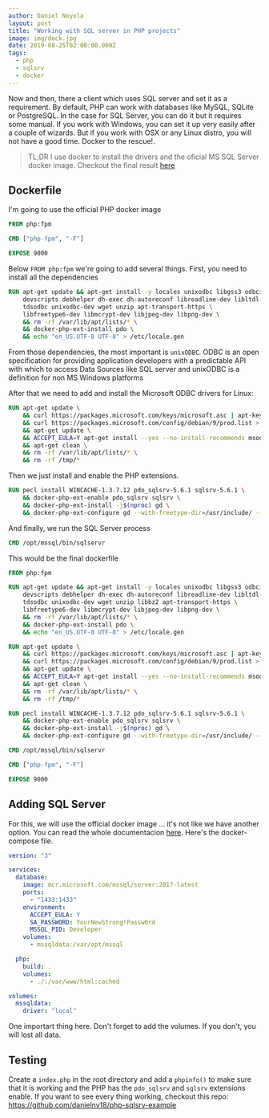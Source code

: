 ```yaml
---
author: Daniel Noyola
layout: post
title: "Working with SQL server in PHP projects"
image: img/dock.jpg
date: 2019-08-25T02:00:00.000Z
tags:
  - php
  - sqlsrv
  - docker
---
```


Now and then, there a client which uses SQL server and set it as a requirement. By default, PHP can work with databases like MySQL, SQLite or PostgreSQL. In the case for SQL Server, you can do it but it requires some manual. If you work with Windows, you can set it up very easily after a couple of wizards. But if you work with OSX or any Linux distro, you will not have a good time. Docker to the rescue!.

> TL;DR I use docker to install the drivers and the oficial MS SQL Server docker image. Checkout the final result [here](https://github.com/danielnv18/php-sqlsrv-example)

## Dockerfile

I'm going to use the official PHP docker image

```Dockerfile
FROM php:fpm

CMD ["php-fpm", "-F"]

EXPOSE 9000

```

Below `FROM php:fpm` we're going to add several things. First, you need to install all the dependencies

```Dockerfile
RUN apt-get update && apt-get install -y locales unixodbc libgss3 odbcinst \
    devscripts debhelper dh-exec dh-autoreconf libreadline-dev libltdl-dev \
    tdsodbc unixodbc-dev wget unzip apt-transport-https \
    libfreetype6-dev libmcrypt-dev libjpeg-dev libpng-dev \
    && rm -rf /var/lib/apt/lists/* \
    && docker-php-ext-install pdo \
    && echo "en_US.UTF-8 UTF-8" > /etc/locale.gen
```

From those dependencies, the most important is `unixODBC`. ODBC is an open specification for providing application developers with a predictable API with which to access Data Sources like SQL server and unixODBC is a definition for non MS Windows platforms

After that we need to add and install the Microsoft ODBC drivers for Linux:

```Dockerfile
RUN apt-get update \
    && curl https://packages.microsoft.com/keys/microsoft.asc | apt-key add - \
    && curl https://packages.microsoft.com/config/debian/9/prod.list > /etc/apt/sources.list.d/mssql-release.list \
    && apt-get update \
    && ACCEPT_EULA=Y apt-get install --yes --no-install-recommends msodbcsql17 mssql-tools \
    && apt-get clean \
    && rm -rf /var/lib/apt/lists/* \
    && rm -rf /tmp/*
```

Then we just install and enable the PHP extensions.

```Dockerfile
RUN pecl install WINCACHE-1.3.7.12 pdo_sqlsrv-5.6.1 sqlsrv-5.6.1 \
    && docker-php-ext-enable pdo_sqlsrv sqlsrv \
    && docker-php-ext-install -j$(nproc) gd \
    && docker-php-ext-configure gd --with-freetype-dir=/usr/include/ --with-jpeg-dir=/usr/include/
```

And finally, we run the SQL Server process

```Dockerfile
CMD /opt/mssql/bin/sqlservr
```

This would be the final dockerfile

```Dockerfile
FROM php:fpm

RUN apt-get update && apt-get install -y locales unixodbc libgss3 odbcinst \
    devscripts debhelper dh-exec dh-autoreconf libreadline-dev libltdl-dev \
    tdsodbc unixodbc-dev wget unzip libbz2 apt-transport-https \
    libfreetype6-dev libmcrypt-dev libjpeg-dev libpng-dev \
    && rm -rf /var/lib/apt/lists/* \
    && docker-php-ext-install pdo \
    && echo "en_US.UTF-8 UTF-8" > /etc/locale.gen

RUN apt-get update \
    && curl https://packages.microsoft.com/keys/microsoft.asc | apt-key add - \
    && curl https://packages.microsoft.com/config/debian/9/prod.list > /etc/apt/sources.list.d/mssql-release.list \
    && apt-get update \
    && ACCEPT_EULA=Y apt-get install --yes --no-install-recommends msodbcsql17 mssql-tools \
    && apt-get clean \
    && rm -rf /var/lib/apt/lists/* \
    && rm -rf /tmp/*

RUN pecl install WINCACHE-1.3.7.12 pdo_sqlsrv-5.6.1 sqlsrv-5.6.1 \
    && docker-php-ext-enable pdo_sqlsrv sqlsrv \
    && docker-php-ext-install -j$(nproc) gd \
    && docker-php-ext-configure gd --with-freetype-dir=/usr/include/ --with-jpeg-dir=/usr/include/

CMD /opt/mssql/bin/sqlservr

CMD ["php-fpm", "-F"]

EXPOSE 9000
```

## Adding SQL Server

For this, we will use the official docker image ... it's not like we have another option. You can read the whole documentacion [here](https://docs.microsoft.com/en-us/sql/linux/quickstart-install-connect-docker?view=sql-server-2017&pivots=cs1-bash). Here's the docker-compose file.

```yml
version: "3"

services:
  database:
    image: mcr.microsoft.com/mssql/server:2017-latest
    ports:
      - "1433:1433"
    environment:
      ACCEPT_EULA: Y
      SA_PASSWORD: YourNewStrong!Passw0rd
      MSSQL_PID: Developer
    volumes:
      - mssqldata:/var/opt/mssql

  php:
    build: .
    volumes:
      - ./:/var/www/html:cached

volumes:
  mssqldata:
    driver: "local"
```

One importart thing here. Don't forget to add the volumes. If you don't, you will lost all data.

## Testing

Create a `index.php` in the root directory and add a `phpinfo()` to make sure that it is working and the PHP has the `pdo_sqlsrv` and `sqlsrv` extensions enable. If you want to see every thing working, checkout this repo: https://github.com/danielnv18/php-sqlsrv-example
